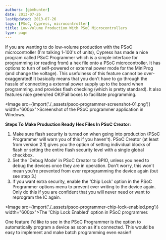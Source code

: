 ```yaml
---
authors: [gbmhunter]
date: 2013-07-26
lastUpdated: 2013-07-26
tags: [PSoC, Cypress, microcontroller]
title: Low-Volume Production With PSoC Microcontrollers
type: page
---
```


If you are wanting to do low-volume production with the PSoC microcontroller (I'm talking 1-100's of units), Cypress has made a nice program called PSoC Programmer which is a simple interface for programming (or reading from) a hex file onto a PSoC microcontroller. It has options to turn of self-powered or external power mode for the MiniProg (and change the voltage). This usefulness of this feature cannot be over-exaggerated! It basically means that you don't have to go through the hassle of connecting a external power supply up to the board when programming. and provides flash checking (which is pretty standard). It also features nice green/red OK/Fail boxes to facilitate programming.

<Image src={import('./_assets/psoc-programmer-screenshot-01.png')} width="600px">Screenshot of the PSoC programmer application in Windows.</Image>

**Steps To Make Production Ready Hex Files In PSoC Creator:**

1. Make sure flash security is turned on when going into production (PSoC Programmer will warn you of this if you haven't). PSoC Creator (at least from version 2.1) gives you the option of setting individual blocks of flash or setting the entire flash security level with a single global checkbox.
2. Set the 'Debug Mode' in PSoC Creator to GPIO, unless you need to debug the devices once they are in operation. Don't worry, this won't mean you're prevented from ever reprogramming the device again (but see step 3.)
3. If you want extra security, enable the 'Chip Lock' option in the PSoC Programmer options menu to prevent ever writing to the device again. Only do this if you are confident that you will never need or want to reprogram the IC again.

<Image src={import('./_assets/psoc-programmer-chip-lock-enabled.png')} width="600px">The 'Chip Lock Enabled' option in PSoC programmer.</Image>

One feature I'd like to see in the PSoC Programmer is the option to automatically program a device as soon as it's connected. This would be easy to implement and make batch programming even easier!
